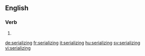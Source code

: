
==English==

===Verb===
{{head|en}}

# {{present participle of|serialize}}

[[de:serializing]]
[[fr:serializing]]
[[it:serializing]]
[[hu:serializing]]
[[sv:serializing]]
[[vi:serializing]]